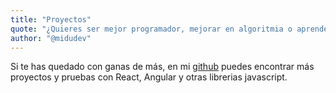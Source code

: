 ```yaml
---
title: "Proyectos"
quote: "¿Quieres ser mejor programador, mejorar en algoritmia o aprender una nueva técnología? pues... a mover las manitas"
author: "@midudev"
---
```


<ProjectCard 
    title="Open data La Rioja"
    description="Web para la visualización de los datos abiertos de La Rioja, a parte de la visualización de los datos, el proyecto trata de fomentar la participación en proyectos open source."
    url="https://www.opendatalarioja.com"
    image="/images/open-data-la-rioja.png"
    color="#6366F1"
/>

<ProjectCard 
    title="Heliblocks"
    description="Una webapp donde crear fragmentos de html y css que luego podrás insertar en cualquier WordPress, utiliza la capacidad de edición del editor de Bloques y la versatilidad de las variables de css para la personalización."
    url="https://github.com/goiblas/Heliblocks-App"
    image="/images/heliblocks-banner.png"
    color="#FF0075"
/>

<ProjectCard 
    title="HelibMap Block Leaflet"
    description="Bloque para el editor de WordPress, permite insertar mapas en el contenido si necesidad de api key, para pintar el mapa utilizo Lealfet una alternativa open-source a Google Maps."
    url="https://wordpress.org/plugins/map-block-leaflet"
    image="/images/leaflet-block-map.jpg"
    color="#F9474A"
/>

<ProjectCard 
    title="Schedule Content Block"
    description="Bloque para editor de WordPress, este bloque de permite programar la visualización de una parte del contenido, es decir, se hará visible o se ocultará en una determinada fecha y hora."
    url="https://wordpress.org/plugins/schedule-content-block"
    image="/images/schedule-block.png"
    color="#8A9AFB"
/>

<ProjectCard 
    title="Arcade navigation"
    description="Mi primera librería publicada en NPM, este script convierte una web en un juego, en el que puedes disparar a los enlaces para visitarlos, no estoy orgulloso del código, pero todos tenemos un pasado 😉"
    url="https://goiblas.github.io/arcade-navigation"
    image="/images/arcade-navigation.png"
    color="#FF0075"
/>

Si te has quedado con ganas de más, en mi [github](https://github.com/goiblas) puedes encontrar más proyectos y pruebas con React, Angular y otras librerias javascript.